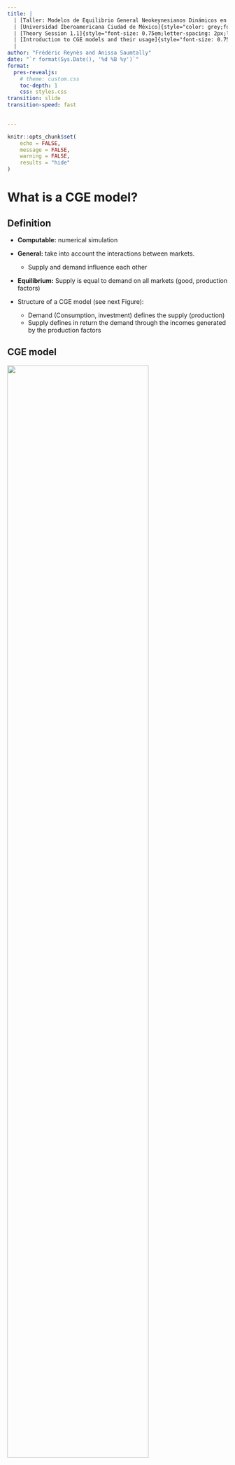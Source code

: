 ```yaml
---
title: |
  | [Taller: Modelos de Equilibrio General Neokeynesianos Dinámicos en R]{style="color: blue;font-size: 0.5em;letter-spacing: 1px;line-height: 0.25;"}
  | [Universidad Iberoamericana Ciudad de México]{style="color: grey;font-size: 0.35em;letter-spacing: 1px;line-height: 0.25;"}
  | [Theory Session 1.1]{style="font-size: 0.75em;letter-spacing: 2px;line-height: 0.8;"}
  | [Introduction to CGE models and their usage]{style="font-size: 0.75em;letter-spacing: 2px;line-height: 0.8;"}
  |
author: "Frédéric Reynès and Anissa Saumtally"
date: "`r format(Sys.Date(), '%d %B %y')`"
format: 
  pres-revealjs:
    # theme: custom.css
    toc-depth: 1
    css: styles.css
transition: slide
transition-speed: fast  

  
---
```


```r

knitr::opts_chunk$set(
	echo = FALSE,
	message = FALSE,
	warning = FALSE,
	results = "hide"
)
```


# What is a CGE model?

## Definition
-   **Computable:** numerical simulation
-   **General:** take into account the interactions between markets.

    -   Supply and demand influence each other
    
-   **Equilibrium:** Supply is equal to demand on all markets (good, production factors)

-   Structure of a CGE model (see next Figure):

    -   Demand (Consumption, investment) defines the supply (production)
    -   Supply defines in return the demand through the incomes generated by the production factors

## CGE model

![](pictures/schema.png){fig-align="center" width="80%"}

## What does "general equilibrium" mean?

-   General Equilibrium relates to a state where supply is equal to demand in all markets
-   2 main approaches to insure this state:

    -   **Walrasian** models
        -   The equilibrium force is the price system
        -   Perfect price flexibility insure the instantaneous equilibrium between supply and demand
        -   When the supply of a commodity goes down, its price tends to go up, thereby stimulating additional supply and depressing demand, until supply and demand are equal again.
        
        -   Static model
    -   **Neo-Keynesian** models
        -   Demand determines supply
        -   Price and quantities are rigid and adjust slowly
        -   Disequilibrium between notional (optimal) supply and the actual supply in the short run
        -   Dynamic model: transition to the long run

## A neo-keynesian CGE model

-   **Slow adjustment** of price and quantity

    -   Adjustment costs
    -   Empirically firms adjust their production to the demand rather than their price

-   Leads to situation of **disequilibrium** between the desired supply and demand

-   **Prices** are defined as a mark-up over the firm's production costs

    -   Production costs integrate intermediary consumption (material and energy), labor and capital costs

## A neo-keynesian CGE model

-   Wages are determined by a **Wage Setting (WS) curve**

    -   Phillips curve: wages increase with inflation and decrease with unemployment
    -   Wages do not adjust instantaneously the supply and demand for labor:
        -   Permanent underemployment equilibrium possible
        -   Theory of the NAIRU (Non Accelerating Inflation Rate of Unemployment) or Equilibrium rate of unemployment
        
-   The **interest rate** does not equilibrate instantaneously saving and investment:

    -   It is defined by the Central Bank
    -   "Taylor" reaction function: increases with inflation, decreases with unemployment


# Main usage of CGE models

## Macroeconomic versus multisector CGE models

Computable General Equilibrium (CGE) models are widely used in economic policy analysis. 

**Macroeconomic CGE models** focus on understanding how an entire economy responds to shocks or policy changes, such as fiscal or monetary policy adjustments, trade policies, or large-scale events like natural disasters. They analyze key economic indicators like GDP, inflation, employment, and investment, aiming to capture interdependencies among aggregate economic variables.

**Multisector CGE models**, on the other hand, break down the economy into specific sectors (e.g., agriculture, industry, services) to analyze the effects of policy changes or shocks on each sector individually. This version is particularly useful in trade policy, environmental regulation, or energy policy, as it highlights how impacts may vary across sectors, thereby allowing for targeted policy insights.


## Examples of applications of the R package

### Small size models

-   Small CGE model

-   Today's course

### Large size models

-   Multi-sector ThreeME models : open source model ThreeME (www.threeme.org)

-   Econometric models (Opale and Mesange)

    -   Quarterly models for short term forcast

### Overview of ThreeME

-   **M**ulti-sector **M**acroeconomic **M**odel for the **E**valuation of **E**nvironmental and **E**nergy policy.

-   Open source model

-   Download and documentation: https://www.threeme.org/

-   ThreeME is **neo-Keynesian general equilibrium** model.




# Micro-economic foundations

## Behavior equations versus identities

-   CGE models have behavioral and identity equations
-   **Behavioral equations** derive from microeconomic theory and economic rationality
    -   Economic behavior of producers, consumers, and other agents in the model
-   **Identity equations** define a variable according to a definition as a mathematical function (sum, product, etc.) of other variables
    -   Accountancy variables (e.g. GDP, price index), unemployment rate, etc.

<center>

![](pictures/Behavioreq_Identities.png){width="55%"}

## Behavior equations

### **Prices**

-   We assume oligopolistic competition *à la* Cournot where each producer defines its price in order to maximize its profit considering the price of the other producers as given:

-   The **maximisation program** is:

    <center>

    \begin{equation}
     max_y Π(y) = p(y).y - c(y)
    \end{equation}

</center>

where $y$ is the production or demand adressed to the compagny, $\pi(y)$ is the profit of the compagny, $p(y)$ its price and $c(y)$ the production cost. We assume $p′(y)$ \< 0, $c′(y)$ \> 0 and $c′′(y)$ \> 0


-   The result of the **program maximization defines the optimum price** that is equal to a markup over the production costs:

    <center>

\begin{equation}
p(y)= [1+ m^{up}].c'(y) 
\end{equation}

</center>

where the markup is: \begin{equation} m^{up}= 1/(\epsilon -1) \end{equation} and $\epsilon$ the (absolute) price elasticity of demand

-   In perfect competition, markup is zero: \begin{equation} m^{up} = 0 \end{equation} so that the optimal price is equal to the marginal cost of production: \begin{equation} p(y)= c'(y) \end{equation}

-   Given that production costs equal total factor payments, the **optimal price is therefore equal to the cost of capital and labor**:

<center>\begin{equation}
p(y).y= w.L+ p(\delta+r).K
\end{equation}</center>

### **Households consumption**

-   We assume that households supply labor and own the capital, for which they get their income ($w.L + p.r.K$) .

-   We assume that households wish to use a fixed share of their total income for consumption

    \begin{equation}
    CH = \left( 1 - \sigma \right) . \frac{\left( w . L + p . r . K \right)}{p}
    \end{equation}

-   The consumer maximize its utility by allocating the income of a given period over several periods.\
    The **maximization program** is:

\begin{equation}
    max_{c_i} U(c_1, c_2, ... c_n)=\sum_{i=1}^{n} (\phi_i.c_i^{\frac{\rho-1}{\rho}})^{\frac{\rho}{\rho-1}} 
\end{equation}

\begin{equation}
   \ s.t \ \sum_{i=1}^{n} p_i.c_i = R
\end{equation} where $\rho$ is the elasticity of substitution, $c_i$ the consumption of good $i$ and $R$ total income.

The resolution of this program gives the relationship between households consumption and total income :

\begin{equation}
 p_i.c_i= (\Phi_i)^{\rho}.(\frac{p_i}{P})^{1-\rho}.R  
\end{equation} where $(\Phi_i)^{\rho}.(\frac{p_i}{P})^{1-\rho}$ is the consumption share.

Considering only two periods: $i=1$ (present) and $i=2$ (future) and assuming a CES function with $\rho=1$, we find that **consumption is a constant share of income**:

\begin{equation*}
p_1.c_1 = \phi_1.R  
\end{equation*} with $\phi_1$ = (1-$\sigma$) and $\sigma$ the propensity to save.

### **Demand for production factors**

-   The firm determines its demand for labor and capital by maximizing its profit, which is equivalent to **minimizing its production cost taking into account the production function**.

-   Assuming a CES production function, the constrained cost minimization program is:

<center>\begin{equation}
min_{x_i} (\sum_{i=1}^{n} p_i.x_i) \\
s.t \\  Q= Q(x_i) = (\sum_{i=1}^{n} \Phi_i.x_i^{(\frac{\rho-1}{\rho})})^{(\frac{\rho}{\rho-1})}
\end{equation}</center>

where $\rho$ is the elasticity of substitution between inputs.

-   The resolution of the program derives demand for factors expressed as follows:\
    **Labor demand**:

    <center>

\begin{equation}
 L = \left( \frac{Y}{PROG^{L}} \right) . \left( \left( \varphi^{L} \right) ^ {\rho} \right) . \left( \frac{w}{\left( p . PROG^{L} \right)} \right) ^ {\left( -\rho \right)}  
\end{equation}

</center>

**Capital demand**:

<center>\begin{equation}
  
 K = \left( \frac{Y}{PROG^{K}} \right) . \left( \left( \varphi^{K} \right) ^ {\rho} \right) . \left( \frac{\left( \delta + r \right)}{PROG^{K}} \right) ^ {\left( -\rho \right)} 
\end{equation}</center>

## Identities and defnitions

### **Production**

\begin{equation}
Y = CH + I + G
\end{equation}

-   Market equilibrium condition between supply and demand\
-   Accountancy equation that states that everything that is being produced (total supply) is “consumed”, either as household’s consumption, investment or government spending (total demand)

<br>

### **Capital accumulation**

-   Given an initial capital stock (at $t-1$), the change in capital stock defines the capital stock in $t$:

\begin{equation}
\varDelta \left(K\right) = I_{t-1} - \delta . K_{t-1}
\end{equation}

-   The change in capital stock :
    -   Increases with the investment made in the previous period ($I_{t-1}$)\
    -   Decreases with the depreciation of the capital stock ($\delta.K_{t-1}$)

<br>

### **Cost of capital**

We assume that the cost of capital is defined as the user cost of capital (or real rental price of capital services or the costs of holding capital) :

\begin{equation}
    c^{K} = p(\delta + r) \\
\end{equation}

where $\delta$ is the depreciation rate of capital, $r$ the interest rate and $p$ the price of the investment.

-   This equation may have several interpretations:
    -   It reflects the opportunity cost of holding capital, that is the cost of not been able to invest an existing financial wealth into another asset
    -   It assumes that capital is financed through bank credit and that the reimbursement of the debt corresponds to the depreciation of capital

## Some definitions

-   [**Endo**]{style="color: brown;"}**genous variable**: defined [**inside**]{style="color: brown;"} the model, as a result of the model simulation
    -   One equation for each endogenous variable
    -   Eg. production, consumption, prices, wages, etc.
-   [**Exo**]{style="color: brown;"}**genous variable**: defined [**outside**]{style="color: brown;"} the model
    -   No equation in the model defining this variable: hypothesis of the model
    -   Eg. population, price of imports (for a one country model)
-   **Parameter**: from a mathematical point of view, an **exogenous variable** that is generally **constant**
    -   Eg. elasticities (substitution, indexation, etc.), depreciation rate, tax rate, etc.
-   **Representative agent**: an average relevant economic agent that follows an optimizing/rational economic behaviour
    -   Households, producers, government
    -   Optimize an objective: e.g. maximization of profit/utility/social welfare, minimization of cost

## Macroeconomic closure

-   A [ **model** ]{style="color: brown;"} is a way of explaining endogenous variables as function of exogenous variables.\
-   Making a choice of what is to be determined within the model [ **(endogenous variables)** ]{style="color: brown;"} and what is to be considered external to the model [ **(exogenous variables)** ]{style="color: brown;"} is called the [ **model closure** ]{style="color: brown;"}. Why does the choice of the model closure matter?
    -   It may define the direction of causality (which variables determine the others)\
    -   It may have important implications on the properties and results of the model

**What is the impact of an increase in public spending (multiplier of public expenditures) on the endogenous variables of the model depending on the choice of the closure ?**

We compare the results for two contrasting model closures:

-   [ **The Walrasian model** ]{style="color: brown;"} 
-   [ **The Keynesian model** ]{style="color: brown;"} 

## Walrasian versus Keynesian models

[ **Common features for both models** ]{style="color: brown;"}:

-   [ **General equilibrium** ]{style="color: blue;"}: which means that supply equals demand in all markets.\
-   In both frameworks, the models consist of equations that solve for the endogenous variables, given the exogenous variables and parameters. A change in one or more exogenous variable or parameter will lead to adjustments in the endogenous variables so to solve the system of equations again. These [ **solved values of all endogenous variables**]{style="color: blue;"}, constitute the [ **outcome of the model**]{style="color: blue;"} .

[ **Main difference between both models**]{style="color: brown;"}:

-   The [ **choice of endogenous variables** ]{style="color: blue;"}. In the Walrasian framework some variables adjust while there are considered fixed in the Keynesian framework and vice-versa.

*Note*: Our definitions of the Walrasian and Keynesian closures may differ from those found in the literature inspired by the seminal work of Sen (1963). Contrary to this literature that consider a **static** case, we propose simulations based on a **dynamic** model including an equation for **capital accumulation** and where investment is endogenous in both the Walrasian and the Keynesian closure.

## The Walrasian model

The model is based on a set of **7 equations** with **7 endogenous variables**:

-   [Investment]{style="color: blue;"}\
    \begin{equation}
     I = Y - CH - G  
      \end{equation}

-   [Production]{style="color: blue;"}\
    \begin{equation}
    Y . p = w . L + p . \left( \delta + r \right) . K
    \end{equation}

-   [Households'consumption]{style="color: blue;"}\
    \begin{equation}
    CH = \left( 1 - \sigma \right) . \frac{\left( w . L + p . r . K \right)}{p}
    \end{equation}

-   [Wage ]{style="color: blue;"}\
    \begin{equation}
    w + L = \left( \frac{Y}{PROG^{L}} \right) . \left( \left( \varphi^{L} \right) ^ {\rho} \right) . \left( \frac{w}{\left( p . PROG^{L} \right)} \right) ^ {\left( -\rho \right)}  + w
    \end{equation}

-   [Interest rate ]{style="color: blue;"}\
    \begin{equation}
    r + K = \left( \frac{Y}{PROG^{K}} \right) . \left( \left( \varphi^{K} \right) ^ {\rho} \right) . \left( \frac{\left( \delta + r \right)}{PROG^{K}} \right) ^ {\left( -\rho \right)} + r
    \end{equation}

-   [Capital (from accumulation equation)]{style="color: blue;"}\
    \begin{equation}
    \varDelta \left(K\right) = I_{t-1} - \delta . K_{t-1}
    \end{equation}

-   [Price]{style="color: blue;"}\
    \begin{equation}
    p=1
    \end{equation}

-   The price equation defines the price as *numéraire* (equal to 1). The price can therefore be seen as an **exogenous variable**. The model could be written as a set of **6 equations** with **6 endogenous variables**.

## Comments on the Walrasian model closure

-   **Endogenous variables**: $Y$, $I$, $CH$, $K$, $w$, $r$\
-   **Exogenous variables**: $G$, $L$, $p$, $PROG^{L}$, $PROG^{K}$
    -   **Parameters**: $\rho$, $\varphi^{L}$, $\varphi^{K}$, $\delta$, $\sigma$
-   Production is determined by the "price equation" because the price is set to 1 (*numéraire*) and is therefore an exogenous variable.
-   Investment is determined endogenously as the difference between production and (private and public) consumption
-   Labor is exogenous so that the "labor demand equation" does not determine labor but the wage
-   The equation that determines capital is the one of capital accumulation, so the "capital demand equation" derived from profit maximization does not determine capital but the interest rate
-   In the Walrasian framework, savings define investment, wages and interest rate adjust to clear the capital and labor markets

*Note*: we consider a **steady state economy** (with growth rate = 0%)

## The Keynesian model

The model is based on a set of **6 equations** with **6 endogenous variables**:

-   [Production]{style="color: blue;"}

\begin{equation}
Y = CH + I + G
\end{equation}

-   [Price]{style="color: blue;"}

\begin{equation}
p . Y = w . L + p . \left( \delta + r \right) . K^{n}
\end{equation}

-   [Households consumption]{style="color: blue;"}

\begin{equation}
CH = \left( 1 - \sigma \right) . \frac{\left( w . L + p . r . K \right)}{p}
\end{equation}

-   [Labor]{style="color: blue;"}

\begin{equation}
L = \left( \frac{Y}{PROG^{L}} \right) . \left( \left( \varphi^{L} \right) ^ {\rho} \right) . \left( \frac{w}{\left( p . PROG^{L} \right)} \right) ^ {\left( -\rho \right)}
\end{equation}

-   [Capital (notional level from cost minimization of a CES function ) ]{style="color: blue;"}

\begin{equation}
K^{n} = \left( \frac{Y}{PROG^{K}} \right) . \left( \left( \varphi^{K} \right) ^ {\rho} \right) . \left( \frac{\left( \delta + r \right)}{PROG^{K}} \right) ^ {\left( -\rho \right)}
\end{equation}

-   [Capital (effective level from capital accumulation)]{style="color: blue;"}

\begin{equation}
\varDelta \left(K\right) = I_{t-1} - \delta . K_{t-1}
\end{equation}

-   [Investment]{style="color: blue;"}

\begin{equation}
\varDelta \left(\operatorname{log} I\right) = \varDelta \left(\operatorname{log} K^{n}_{t-1}\right) + \alpha^{I,Kn} . \operatorname{log} \frac{K^{n}_{t-1}}{K_{t-1}}
\end{equation}

## Comments on the Keynesian model closure

-   In the Keynesian closure, the wage and the interest rate are exogenous whereas labor and capital are endogenous
-   To represent the slow adjustment of price and quantities, it is convenient to distinguish between notional and effective level\
-   The notional levels are mentioned with the underscore (superscript) “n” in the model They refer to the level of price, consumption, labor and capital the producer and the consumer would like to reach immediately if there were no adjustment constraint

## Data: Supply-Use (SU) and Input-Output (IO) tables

-   SU table says how much a given commodities is supplied by a given sector (Supply)

    -   Generally close to a diagonal matrix
    
-   IO table says how much a given commodities is purchased by a given sector (Demand)

    -   Not a diagonal matrix

![](pictures/Simplified_SU_IO.png){fig-align="center" width="80%"}

## Equilibrium between Supply and Demand (use)

-   GDP = VA = Y -- CI = C + I + X - M

![](pictures/schema3.png){fig-align="center" width="80%"}

